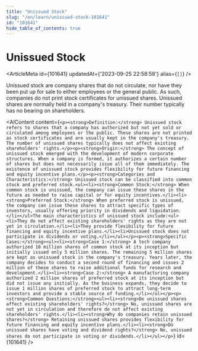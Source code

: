 ```yaml
---
title: "Unissued Stock"
slug: "/en/learn/unissued-stock-101641"
id: "101641"
hide_table_of_contents: true
---
```



# Unissued Stock

<ArticleMeta id={101641} updatedAt={'2023-09-25 22:58:58'} alias={`[]`} />
<div className='border-solid border-b border-t-0 my-4 border-[var(--ifm-color-gray-300)]' />

Unissued stock are company shares that do not circulate, nor have they been put up for sale to either employees or the general public. As such, companies do not print stock certificates for unissued shares. Unissued shares are normally held in a company's treasury. Their number typically has no bearing on shareholders.

<AIContent content={`<p><strong>Definition:</strong> Unissued stock refers to shares that a company has authorized but not yet sold or circulated among employees or the public. These shares are not printed as stock certificates and are usually kept in the company's treasury. The number of unissued shares typically does not affect existing shareholders' rights.</p><p><strong>Origin:</strong> The concept of unissued stock emerged with the development of modern corporate structures. When a company is formed, it authorizes a certain number of shares but does not necessarily issue all of them immediately. The existence of unissued stock provides flexibility for future financing and equity incentive plans.</p><p><strong>Categories and Characteristics:</strong> Unissued stock can be classified into common stock and preferred stock.<ul><li><strong>Common Stock:</strong> When common stock is unissued, the company can issue these shares in the future as needed to raise capital or for equity incentives.</li><li><strong>Preferred Stock:</strong> When preferred stock is unissued, the company can issue these shares to attract specific types of investors, usually offering priority in dividends and liquidation.</li></ul>The main characteristics of unissued stock include:<ul><li>They do not affect existing shareholders' rights as they are not yet in circulation.</li><li>They provide flexibility for future financing and equity incentive plans.</li><li>Unissued stock does not participate in dividends or voting.</li></ul></p><p><strong>Specific Cases:</strong><ul><li><strong>Case 1:</strong> A tech company authorized 10 million shares of common stock at its inception but initially issued only 5 million shares. The remaining 5 million shares are kept as unissued stock in the company's treasury. Years later, the company decides to conduct a second round of financing and issues 2 million of these shares to raise additional funds for research and development.</li><li><strong>Case 2:</strong> A manufacturing company authorized 2 million shares of preferred stock at its inception but did not issue any initially. As the business expands, they decide to issue 1 million shares of preferred stock to attract long-term investors and provide a stable source of funding.</li></ul></p><p><strong>Common Questions:</strong><ul><li><strong>Do unissued shares affect existing shareholders' rights?</strong> No, unissued shares are not yet in circulation and therefore do not affect existing shareholders' rights.</li><li><strong>Why do companies retain unissued shares?</strong> Retaining unissued shares provides flexibility for future financing and equity incentive plans.</li><li><strong>Do unissued shares have voting and dividend rights?</strong> No, unissued shares do not participate in voting or dividends.</li></ul></p>`} id={101641} />
